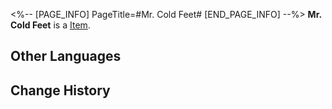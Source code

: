 <%-- [PAGE_INFO]
PageTitle=#Mr. Cold Feet#
[END_PAGE_INFO] --%>
{{Item Infobox
|id          = 250108
|image       = Item Mr. Cold Feet.png
|type        = 
|invCategory = 
|rarity      = 5
|effect      = 
|description = 
}}
'''Mr. Cold Feet''' is a [[Item]].

==Other Languages==
{{Other Languages
|en   = Mr. Cold Feet
|zhs  = 寒腿叔叔
|zht  = 寒腿叔叔
|ja   = コールドフット
|ko   = 춥다리 아저씨
|es   = Sr. Pies Fríos
|fr   = Monsieur Patfroide
|ru   = Дядюшка Мерзляк
|th   = คุณชายขาแข็ง
|vi   = Quý Ngài Chân Lạnh
|de   = Herr Kaltfuß
|id   = Tuan Kaki Dingin
|pt   = Sr. Pé-Frio
}}

==Change History==
{{Change History|1.1}}